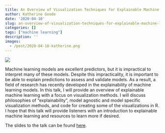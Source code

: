 ```yaml
---
title: An Overview of Visualization Techniques for Explainable Machine Learning
author: Katherine Goode
date: '2020-04-10'
slug: an-overview-of-visualization-techniques-for-explainable-machine-learning
categories: []
tags: ["machine learning"]
description: ''
images:
  - /post/2020-04-10-katherine.png
---
```


![](/post/2020-04-10-katherine.png)

Machine learning models are excellent predictors, but it is impractical to interpret many of these models. Despite this impracticality, it is important to be able to explain predictions to assess and validate models. As a result, a field of research has recently developed in the explainability of machine learning models. In this talk, I will provide an overview of explainable machine learning with a focus on visualization methods. I will discuss philosophies of "explainability", model agnostic and model specific visualization methods, and code for creating some of the visualizations in R. I hope that this talk will provide listeners with an introduction to explainable machine learning and resources to learn more if desired.

The slides to the talk can be found [here](https://goodekat.github.io/presentations/2020-isugg-iml/slides.html#1).
